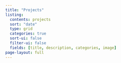 ```yaml
---
title: "Projects"
listing:
  contents: projects
  sort: "date"
  type: grid
  categories: true
  sort-ui: false
  filter-ui: false
  fields: [title, description, categories, image]
page-layout: full
---
```

